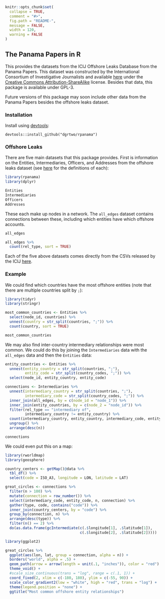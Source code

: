 <!-- README.md is generated from README.Rmd. Please edit that file -->

```r
knitr::opts_chunk$set(
  collapse = TRUE,
  comment = "#>",
  fig.path = "README-",
  message = FALSE,
  width = 120,
  warning = FALSE
)
```

The Panama Papers in R
--------------------------

This provides the datasets from the ICIJ Offshore Leaks Database from the Panama Papers. This dataset was constructed by the International Consortium of Investigative Journalists and available [here](https://offshoreleaks.icij.org/pages/database) under the [Creative Commons Attribution-ShareAlike](http://creativecommons.org/licenses/by-sa/3.0/) license. Besides that data, this package is available under GPL-3.

Future versions of this package may soon include other data from the Panama Papers besides the offshore leaks dataset.

### Installation

Install using [devtools](https://github.com/hadley/devtools):

```
devtools::install_github("dgrtwo/rpanama")
```

### Offshore Leaks

There are five main datasets that this package provides. First is information on the Entities, Intermediaries, Officers, and Addresses from the offshore leaks dataset (see [here](https://offshoreleaks.icij.org/pages/about#terms_definition) for the definitions of each):

```r
library(rpanama)
library(dplyr)

Entities
Intermediaries
Officers
Addresses
```

These each make up nodes in a network. The `all_edges` dataset contains connections between these, including which entities have which offshore accounts.

```r
all_edges

all_edges %>%
  count(rel_type, sort = TRUE)
```

Each of the five above datasets comes directly from the CSVs released by the ICIJ [here](https://offshoreleaks.icij.org/pages/database).

### Example

We could find which countries have the most offshore entities (note that there are multiple countries split by `;`):

```r
library(tidyr)
library(stringr)

most_common_countries <- Entities %>%
  select(node_id, countries) %>%
  unnest(country = str_split(countries, ";")) %>%
  count(country, sort = TRUE)

most_common_countries
```

We may also find inter-country intermediary relationships were most common. We could do this by joining the `Intermediaries` data with the `all_edges` data and then the `Entities` data:

```r
entity_countries <- Entities %>%
  unnest(entity_country = str_split(countries, ";"),
         entity_code = str_split(country_codes, ";")) %>%
  select(node_id, entity_country, entity_code)

connections <- Intermediaries %>%
  unnest(intermediary_country = str_split(countries, ";"),
         intermediary_code = str_split(country_codes, ";")) %>%
  inner_join(all_edges, by = c(node_id = "node_1")) %>%
  inner_join(entity_countries, by = c(node_2 = "node_id")) %>%
  filter(rel_type == "intermediary of",
         intermediary_country != entity_country) %>%
  count(intermediary_country, entity_country, intermediary_code, entity_code) %>%
  ungroup() %>%
  arrange(desc(n))

connections
```

We could even put this on a map:

```r
library(rworldmap)
library(geosphere)

country_centers <- getMap()@data %>%
  tbl_df() %>%
  select(code = ISO_A3, longitude = LON, latitude = LAT)

great_circles <- connections %>%
  filter(n > 100) %>%
  mutate(connection = row_number()) %>%
  select(intermediary_code, entity_code, n, connection) %>%
  gather(type, code, contains("code")) %>%
  inner_join(country_centers, by = "code") %>%
  group_by(connection, n) %>%
  arrange(desc(type)) %>%
  filter(n() == 2) %>%
  do(as.data.frame(gcIntermediate(c(.$longitude[1], .$latitude[1]),
                                  c(.$longitude[2], .$latitude[2]))))

library(ggplot2)

great_circles %>%
  ggplot(aes(lon, lat, group = connection, alpha = n)) +
  borders("world", alpha = .5) +
  geom_path(arrow = arrow(length = unit(.1, "inches")), color = "red") +
  theme_void() +
  #scale_size_continuous(trans = "log", range = c(.1, 1)) +
  coord_fixed(2, xlim = c(-180, 180), ylim = c(-55, 90)) +
  scale_color_gradient2(low = "white", high = "red", trans = "log") +
  theme(legend.position = "none") +
  ggtitle("Most common offshore entity relationships")
```
